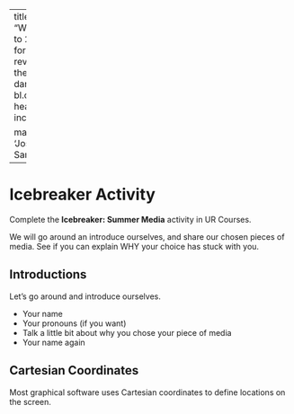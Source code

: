 
---
title: "Welcome to 204"
format:
  revealjs:
    theme: dark
    css: bl.css
    header-includes: |
      <link rel="preconnect" href="https://fonts.googleapis.com">
      <link rel="preconnect" href="https://fonts.gstatic.com" crossorigin>
      <link href="https://fonts.googleapis.com/css2?family=Josefin+Sans:ital,wght@0,100..700;1,100..700&display=swap" rel="stylesheet">


mainfont: 'Josefin Sans'
---

# Icebreaker Activity

Complete the **Icebreaker: Summer Media** activity in UR Courses. 

We will go around an introduce ourselves, and share our chosen pieces of media. See if you can explain WHY your choice has stuck with you.

## Introductions

Let's go around and introduce ourselves.

* Your name
* Your pronouns (if you want)
* Talk a little bit about why you chose your piece of media
* Your name again

## Cartesian Coordinates

Most graphical software uses Cartesian coordinates to define locations on the screen.

```{=latex}
\begin{tikzpicture}
% Draw grid
\draw[step=1cm,gray,very thin] (-4,-3) grid (4,3);

% Draw axes
\draw[thick,->] (-4,0) -- (4.5,0) node[anchor=north west] {$x$};
\draw[thick,->] (0,-3) -- (0,3.5) node[anchor=south east] {$y$};

% Label origin
\node[anchor=north east] at (0,0) {$O$};

% Add tick marks and labels
\foreach \x in {-4,-3,-2,-1,1,2,3,4}
    \draw (\x cm,1pt) -- (\x cm,-1pt) node[anchor=north] {$\x$};
\foreach \y in {-3,-2,-1,1,2,3}
    \draw (1pt,\y cm) -- (-1pt,\y cm) node[anchor=east] {$\y$};
\end{tikzpicture}
```
